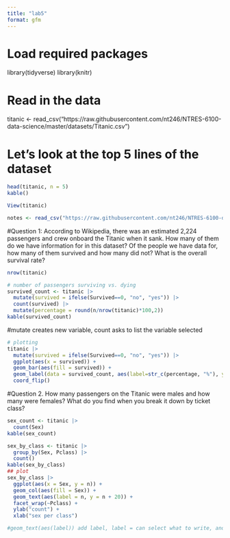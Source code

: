 ```yaml
---
title: "lab5"
format: gfm
---
```


# Load required packages

library(tidyverse) library(knitr)

# Read in the data

titanic \<- read_csv("https://raw.githubusercontent.com/nt246/NTRES-6100-data-science/master/datasets/Titanic.csv")

# Let's look at the top 5 lines of the dataset

```r
head(titanic, n = 5)
kable()

View(titanic)

notes <- read_csv("https://raw.githubusercontent.com/nt246/NTRES-6100-data-science/master/datasets/Notes.csv") kable(notes)

```

#Question 1: According to Wikipedia, there was an estimated 2,224 passengers and crew onboard the Titanic when it sank. How many of them do we have information for in this dataset? Of the people we have data for, how many of them survived and how many did not? What is the overall survival rate?

```r
nrow(titanic)
```
```r
# number of passengers surviving vs. dying
survived_count <- titanic |>
  mutate(survived = ifelse(Survived==0, "no", "yes")) |>
  count(survived) |>
  mutate(percentage = round(n/nrow(titanic)*100,2))
kable(survived_count)
```

#mutate creates new variable, count asks to list the variable selected

```r
# plotting
titanic |>
  mutate(survived = ifelse(Survived==0, "no", "yes")) |>
  ggplot(aes(x = survived)) +
  geom_bar(aes(fill = survived)) +
  geom_label(data = survived_count, aes(label=str_c(percentage, "%"), y=n/2)) +
  coord_flip()
```
#Question 2. How many passengers on the Titanic were males and how many were females? What do you find when you break it down by ticket class?

```r
sex_count <- titanic |>
  count(Sex)
kable(sex_count)
```
``` r
sex_by_class <- titanic |>
  group_by(Sex, Pclass) |>
  count()
kable(sex_by_class)
## plot
sex_by_class |> 
  ggplot(aes(x = Sex, y = n)) +
  geom_col(aes(fill = Sex)) +
  geom_text(aes(label = n, y = n + 20)) +
  facet_wrap(~Pclass) +
  ylab("count") +
  xlab("sex per class")

#geom_text(aes(label)) add label, label = can select what to write, and y = n + 20 to give a 20 unit in terms of y on the graph, so labels are not inside the bars of the graph. facet_wrap('variable') will show more than one figure for the different content units in that selected variable, like 3 plots for each class type in Pclass. ylab is the code to writing something on the y label, same would be xlab for x.
```

